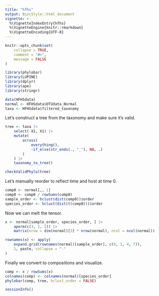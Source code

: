 ```yaml
---
title: "hfhs"
output: BiocStyle::html_document
vignette: >
  %\VignetteIndexEntry{hfhs}
  %\VignetteEngine{knitr::rmarkdown}
  %\VignetteEncoding{UTF-8}
---
```


```r
knitr::opts_chunk$set(
    collapse = TRUE,
    comment = "#>",
    message = FALSE
)
```

```r
library(phylobar)
library(LUPINE)
library(dplyr)
library(ape)
library(stringr)
```

```r
data(HFHSdata)
normal <- HFHSdata$OTUdata_Normal
taxa <- HFHSdata$filtered_taxonomy
```

Let's construct a tree from the taxonomy and make sure it's valid.

```r
tree <- taxa |>
    select(-X1, X1) |>
    mutate(
        across(
            everything(), 
            ~if_else(str_ends(., "_"), NA, .)
        )
    ) |>
    taxonomy_to_tree()

checkValidPhylo(tree)
```

Let's manually reorder to reflect time and host at time 0.

```r
comp0 <- normal[,, 1]
comp0 <- comp0 / rowSums(comp0)
sample_order <- hclust(dist(comp0))$order
species_order <- hclust(dist(t(comp0)))$order
```

Now we can melt the tensor.

```r
x <- normal[sample_order, species_order, ] |>
    aperm(c(3, 1, 2)) |>
    matrix(nrow = dim(normal)[3] * nrow(normal), ncol = ncol(normal))

rownames(x) <- apply(
    expand.grid(rownames(normal)[sample_order], c(0, 1, 4, 7)),
    1, paste, collapse = "-"
)
```

Finally we convert to compositions and visualize.

```r
comp <- x / rowSums(x)
colnames(comp) <- colnames(normal)[species_order]
phylobar(comp, tree, hclust_order = FALSE)
```

```r
sessionInfo()
```